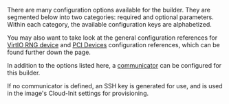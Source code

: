 <!-- Code generated from the comments of the Config struct in builder/proxmox/common/config.go; DO NOT EDIT MANUALLY -->

There are many configuration options available for the builder. They are
segmented below into two categories: required and optional parameters. Within
each category, the available configuration keys are alphabetized.

You may also want to take look at the general configuration references for
[VirtIO RNG device](#virtio-rng-device)
and [PCI Devices](#pci-devices)
configuration references, which can be found further down the page.

In addition to the options listed here, a
[communicator](/packer/docs/templates/legacy_json_templates/communicator) can be configured for this
builder.

If no communicator is defined, an SSH key is generated for use, and is used
in the image's Cloud-Init settings for provisioning.

<!-- End of code generated from the comments of the Config struct in builder/proxmox/common/config.go; -->

